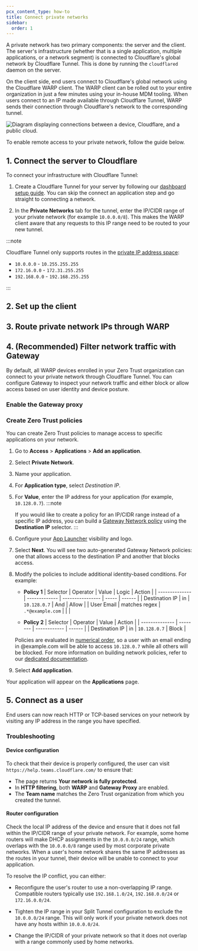 ```yaml
---
pcx_content_type: how-to
title: Connect private networks
sidebar:
  order: 1
---
```



A private network has two primary components: the server and the client. The server's infrastructure (whether that is a single application, multiple applications, or a network segment) is connected to Cloudflare's global network by Cloudflare Tunnel. This is done by running the `cloudflared` daemon on the server.

On the client side, end users connect to Cloudflare's global network using the Cloudflare WARP client. The WARP client can be rolled out to your entire organization in just a few minutes using your in-house MDM tooling. When users connect to an IP made available through Cloudflare Tunnel, WARP sends their connection through Cloudflare's network to the corresponding tunnel.

![Diagram displaying connections between a device, Cloudflare, and a public cloud.](~/assets/images/cloudflare-one/connections/private-ips-diagram.png)

To enable remote access to your private network, follow the guide below.

## 1. Connect the server to Cloudflare

To connect your infrastructure with Cloudflare Tunnel:

1. Create a Cloudflare Tunnel for your server by following our [dashboard setup guide](/cloudflare-one/connections/connect-networks/get-started/create-remote-tunnel/). You can skip the connect an application step and go straight to connecting a network.

2. In the **Private Networks** tab for the tunnel, enter the IP/CIDR range of your private network (for example `10.0.0.0/8`). This makes the WARP client aware that any requests to this IP range need to be routed to your new tunnel.

:::note

Cloudflare Tunnel only supports routes in the [private IP address space](https://www.rfc-editor.org/rfc/rfc1918.html#section-3):

- `10.0.0.0` - `10.255.255.255`
- `172.16.0.0` - `172.31.255.255`
- `192.168.0.0` - `192.168.255.255`

:::

## 2. Set up the client

<Render file="tunnel/warp-to-tunnel-client" />

## 3. Route private network IPs through WARP

<Render file="tunnel/warp-to-tunnel-route-ips" />

## 4. (Recommended) Filter network traffic with Gateway

By default, all WARP devices enrolled in your Zero Trust organization can connect to your private network through Cloudflare Tunnel. You can configure Gateway to inspect your network traffic and either block or allow access based on user identity and device posture.

### Enable the Gateway proxy

<Render file="tunnel/enable-gateway-proxy" />

### Create Zero Trust policies

You can create Zero Trust policies to manage access to specific applications on your network.

1. Go to **Access** > **Applications** > **Add an application**.

2. Select **Private Network**.

3. Name your application.

4. For **Application type**, select _Destination IP_.

5. For **Value**, enter the IP address for your application (for example, `10.128.0.7`).
   :::note

   If you would like to create a policy for an IP/CIDR range instead of a specific IP address, you can build a [Gateway Network policy](/cloudflare-one/policies/gateway/network-policies/) using the **Destination IP** selector.
   :::

6. Configure your [App Launcher](/cloudflare-one/applications/app-launcher/) visibility and logo.

7. Select **Next**. You will see two auto-generated Gateway Network policies: one that allows access to the destination IP and another that blocks access.

8. Modify the policies to include additional identity-based conditions. For example:

   - **Policy 1**
     | Selector | Operator | Value | Logic | Action |
     | -------------- | ------------- | ---------------- | ----- | ------ |
     | Destination IP | in | `10.128.0.7` | And | Allow |
     | User Email | matches regex | `.*@example.com` | | |

   - **Policy 2**
     | Selector | Operator | Value | Action |
     | -------------- | -------- | ------------ | ------ |
     | Destination IP | in | `10.128.0.7` | Block |

   Policies are evaluated in [numerical order](/cloudflare-one/policies/gateway/order-of-enforcement/#order-of-precedence), so a user with an email ending in @example.com will be able to access `10.128.0.7` while all others will be blocked. For more information on building network policies, refer to our [dedicated documentation](/cloudflare-one/policies/gateway/network-policies/).

9. Select **Add application**.

Your application will appear on the **Applications** page.

## 5. Connect as a user

End users can now reach HTTP or TCP-based services on your network by visiting any IP address in the range you have specified.

### Troubleshooting

#### Device configuration

To check that their device is properly configured, the user can visit `https://help.teams.cloudflare.com/` to ensure that:

- The page returns **Your network is fully protected**.
- In **HTTP filtering**, both **WARP** and **Gateway Proxy** are enabled.
- The **Team name** matches the Zero Trust organization from which you created the tunnel.

#### Router configuration

Check the local IP address of the device and ensure that it does not fall within the IP/CIDR range of your private network. For example, some home routers will make DHCP assignments in the `10.0.0.0/24` range, which overlaps with the `10.0.0.0/8` range used by most corporate private networks. When a user's home network shares the same IP addresses as the routes in your tunnel, their device will be unable to connect to your application.

To resolve the IP conflict, you can either:

- Reconfigure the user's router to use a non-overlapping IP range. Compatible routers typically use `192.168.1.0/24`, `192.168.0.0/24` or `172.16.0.0/24`.

- Tighten the IP range in your Split Tunnel configuration to exclude the `10.0.0.0/24` range. This will only work if your private network does not have any hosts within `10.0.0.0/24`.

- Change the IP/CIDR of your private network so that it does not overlap with a range commonly used by home networks.
